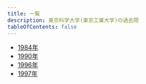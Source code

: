 ```yaml
---
title: 一覧
description: 東京科学大学(東京工業大学)の過去問
tableOfContents: false
---
```


- [1984年](/past-exams/titech/1984)
- [1990年](/past-exams/titech/1990)
- [1996年](/past-exams/titech/1996)
- [1997年](/past-exams/titech/1997)
